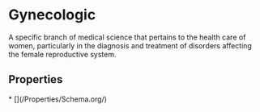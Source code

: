 
# Gynecologic

A specific branch of medical science that pertains to the health care of women, particularly in the diagnosis and treatment of disorders affecting the female reproductive system.

## Properties

<Grid>
* [](/Properties/Schema.org/)

</Grid>

